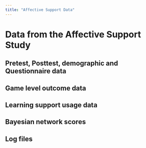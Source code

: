 ```yaml
---
title: "Affective Support Data"
---
```


# Data from the Affective Support Study

## Pretest, Posttest, demographic and Questionnaire data

## Game level outcome data

## Learning support usage data

## Bayesian network scores

## Log files